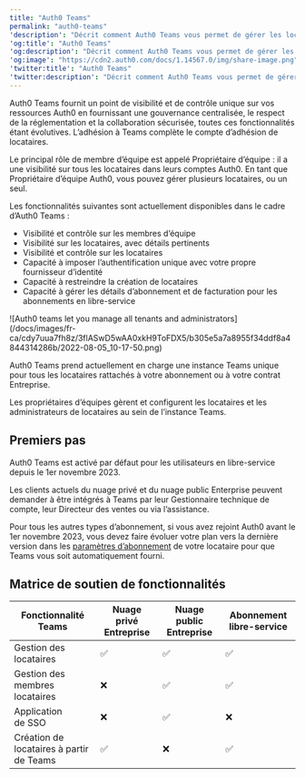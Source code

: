 ---
title: "Auth0 Teams"
permalink: "auth0-teams"
'description': "Décrit comment Auth0 Teams vous permet de gérer les locataires et les administrateurs de locataires."
'og:title': "Auth0 Teams"
'og:description': "Décrit comment Auth0 Teams vous permet de gérer les locataires et les administrateurs de locataires."
'og:image': "https://cdn2.auth0.com/docs/1.14567.0/img/share-image.png"
'twitter:title': "Auth0 Teams"
'twitter:description': "Décrit comment Auth0 Teams vous permet de gérer les locataires et les administrateurs de locataires."
---

Auth0 Teams fournit un point de visibilité et de contrôle unique sur vos ressources Auth0 en fournissant une gouvernance centralisée, le respect de la réglementation et la collaboration sécurisée, toutes ces fonctionnalités étant évolutives. L’adhésion à Teams complète le compte d’adhésion de locataires.

Le principal rôle de membre d’équipe est appelé Propriétaire d’équipe : il a une visibilité sur tous les locataires dans leurs comptes Auth0. En tant que Propriétaire d’équipe Auth0, vous pouvez gérer plusieurs locataires, ou un seul.

Les fonctionnalités suivantes sont actuellement disponibles dans le cadre d’Auth0 Teams :

* Visibilité et contrôle sur les membres d’équipe
* Visibilité sur les locataires, avec détails pertinents
* Visibilité et contrôle sur les locataires
* Capacité à imposer l’authentification unique avec votre propre fournisseur d’identité
* Capacité à restreindre la création de locataires
* Capacité à gérer les détails d’abonnement et de facturation pour les abonnements en libre-service

<Frame>![Auth0 teams let you manage all tenants and administrators](/docs/images/fr-ca/cdy7uua7fh8z/3flASwD5wAA0xkH9ToFDX5/b305e5a7a8955f34ddf8a4844314286b/2022-08-05_10-17-50.png)</Frame>

Auth0 Teams prend actuellement en charge une instance Teams unique pour tous les locataires rattachés à votre abonnement ou à votre contrat Entreprise.

Les propriétaires d’équipes gèrent et configurent les locataires et les administrateurs de locataires au sein de l’instance Teams.

## Premiers pas

Auth0 Teams est activé par défaut pour les utilisateurs en libre-service depuis le 1er novembre 2023.

Les clients actuels du nuage privé et du nuage public Enterprise peuvent demander à être intégrés à Teams par leur Gestionnaire technique de compte, leur Directeur des ventes ou via l’assistance.

Pour tous les autres types d’abonnement, si vous avez rejoint Auth0 avant le 1er novembre 2023, vous devez faire évoluer votre plan vers la dernière version dans les [paramètres d’abonnement](https://manage.auth0.com/#/tenant/billing/subscription) de votre locataire pour que Teams vous soit automatiquement fourni.

## Matrice de soutien de fonctionnalités

<table class="table"><thead>
<tr>
<th>Fonctionnalité Teams</th>
<th>Nuage privé Entreprise</th>
<th>Nuage public Entreprise</th>
<th>Abonnement libre-service</th>
</tr>
</thead>
<tbody>
<tr>
<td>Gestion des locataires</td>
<td>✅</td>
<td>✅</td>
<td>✅</td>
</tr>
<tr>
<td>Gestion des membres locataires</td>
<td>❌</td>
<td>✅</td>
<td>✅</td>
</tr>
<tr>
<td>Application de SSO</td>
<td>❌</td>
<td>✅</td>
<td>❌</td>
</tr>
<tr>
<td>Création de locataires à partir de Teams</td>
<td>✅</td>
<td>❌</td>
<td>✅</td>
</tr>
</tbody>
</table>